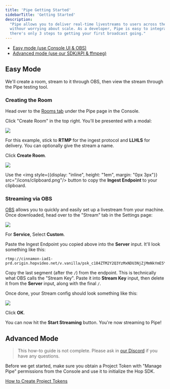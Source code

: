 ```yaml
---
title: 'Pipe Getting Started'
sidebarTitle: 'Getting Started'
description:
  "Pipe allows you to deliver real-time livestreams to users across the globe
  withour worrying about scale. As a developer, Pipe is easy to integrate -
  there's only 3 steps to getting your first broadcast going."
---
```


- [Easy mode (use Console UI & OBS)](#easy-mode)
- [Advanced mode (use our SDK/API & ffmpeg)](#advanced-mode)

## Easy Mode

We'll create a room, stream to it through OBS, then view the stream through the
Pipe testing tool.

### Creating the Room

Head over to the [Rooms tab](https://console.hop.io/pipe/rooms) under the Pipe
page in the Console.

Click "Create Room" in the top right. You'll be presented with a modal:

![](/images/pipe-create-room-modal.webp)

For this example, stick to **RTMP** for the ingest protocol and **LLHLS** for
delivery. You can optionally give the stream a name.

Click **Create Room**.

![](/images/pipe-room-created-modal.webp)

Use the <span><img style={{display: "inline", height: "1em", margin: "0px 3px"}}
src="/icons/clipboard.png"/></span> button to copy the **Ingest Endpoint** to
your clipboard.

### Streaming via OBS

[OBS](https://obsproject.com/) allows you to quickly and easily set up a
livestream from your machine. Once downloaded, head over to the "Stream" tab in
the Settings page:

![](/images/obs-stream-1.webp)

For **Service**, Select **Custom**.

Paste the Ingest Endpoint you copied above into the **Server** input. It'll look
something like this:

```
rtmp://cinnamon-iad1-prd.origin.hopvideo.net/v.vanilla/psk_c184ZTM2Y2Q3YzMxNDU3NjZjMmNkYmE5YzQzNTI2MThhOV8zMjUyOTM4ODQzNjc0MjE1Nw
```

Copy the last segment (after the `/`) from the endpoint. This is technically
what OBS calls the "Stream Key". Paste it into **Stream Key** input, then delete
it from the **Server** input, along with the final `/`.

Once done, your Stream config should look something like this:

![](/images/obs-stream-2.webp)

Click **OK**.

You can now hit the **Start Streaming** button. You're now streaming to Pipe!

## Advanced Mode

> This how-to guide is not complete. Please ask in
> [our Discord](https://discord.gg/hop) if you have any questions.

Before we get started, make sure you obtain a Project Token with "Manage Pipe"
permissions from the Console and use it to initialize the Hop SDK.

[How to Create Project Tokens](./tokens#creating-project-tokens)
